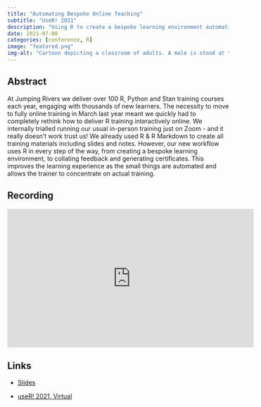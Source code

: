 ```yaml
---
title: "Automating Bespoke Online Teaching"
subtitle: "UseR! 2021"
description: "Using R to create a bespoke learning environment automatically."
date: 2021-07-08
categories: [conference, R]
image: "featured.png"
img-alt: "Cartoon depicting a classroom of adults. A male is stood at the from of the class pointing at the letter R on a projector."
---
```


## Abstract

At Jumping Rivers we deliver over 100 R, Python and Stan training courses each year, engaging with thousands of new learners. The necessity to move to fully online training in March last year meant we quickly had to completely rethink how to deliver R training interactively online. We internally trialled running our usual in-person training just on Zoom - and it really doesn't work trust us! We already used R & R Markdown to create all training materials including slides and notes. However, our new workflow uses R in every step of the way, from creating a bespoke learning environment, to collating feedback and generating certificates. This improves the learning experience as the small things are automated and allows the trainer to concentrate on actual training.

## Recording

<iframe width="560" height="315" src="https://www.youtube.com/embed/tR7sNOPq9-I?start=578" title="YouTube video player" frameborder="0" allow="accelerometer; autoplay; clipboard-write; encrypted-media; gyroscope; picture-in-picture" allowfullscreen></iframe>

## Links

-   [Slides](https://statsrhian.github.io/talks/2021-07-08-automating-bespoke-online-teaching/2021/2021-07-08-automating-bespoke-online-teaching.html#1)

- [useR! 2021, Virtual](https://user2021.r-project.org/)
